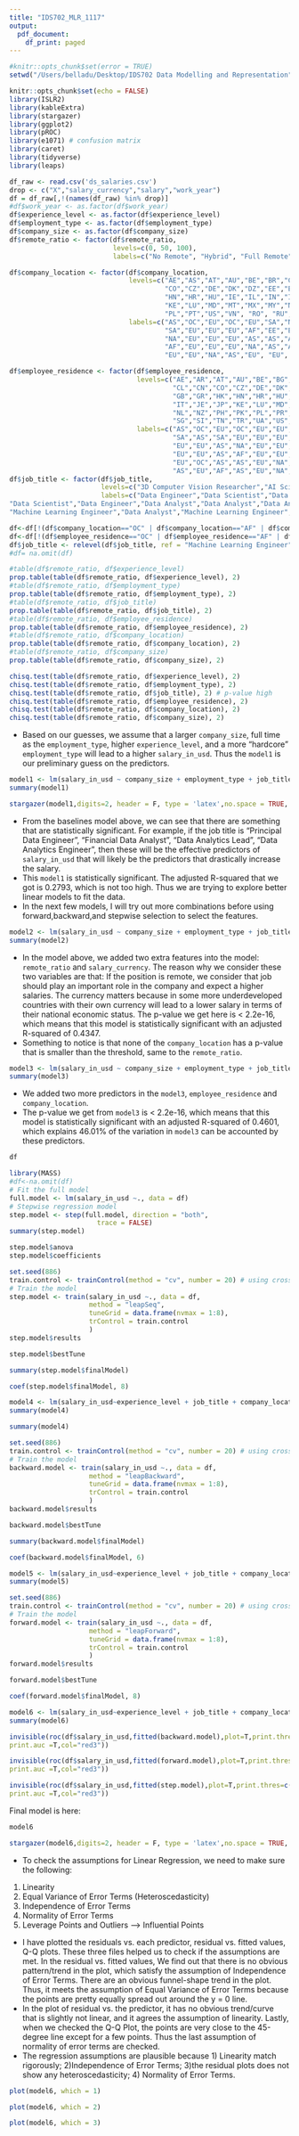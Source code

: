 ```yaml
---
title: "IDS702_MLR_1117"
output:
  pdf_document:
    df_print: paged
---
```

```r
#knitr::opts_chunk$set(error = TRUE)
setwd("/Users/belladu/Desktop/IDS702 Data Modelling and Representation")
```

```r
knitr::opts_chunk$set(echo = FALSE)
library(ISLR2)
library(kableExtra)
library(stargazer)
library(ggplot2)
library(pROC)
library(e1071) # confusion matrix
library(caret)
library(tidyverse)
library(leaps)
```


```r
df_raw <- read.csv('ds_salaries.csv')
drop <- c("X","salary_currency","salary","work_year")
df = df_raw[,!(names(df_raw) %in% drop)]
#df$work_year <- as.factor(df$work_year)
df$experience_level <- as.factor(df$experience_level)
df$employment_type <- as.factor(df$employment_type)
df$company_size <- as.factor(df$company_size)
df$remote_ratio <- factor(df$remote_ratio,
                          levels=c(0, 50, 100),
                          labels=c("No Remote", "Hybrid", "Full Remote"))

df$company_location <- factor(df$company_location,
                              levels=c("AE","AS","AT","AU","BE","BR","CA","CH","CL","CN",
                                       "CO","CZ","DE","DK","DZ","EE","ES","FR","GB","GR",
                                       "HN","HR","HU","IE","IL","IN","IQ","IR","IT","JP",
                                       "KE","LU","MD","MT","MX","MY","NG","NL","NZ","PK",
                                       "PL","PT","US","VN", "RO", "RU", "SG", "SI", "TR","UA"),
                              labels=c("AS","OC","EU","OC","EU","SA","NA","EU","SA","AS",
                                       "SA","EU","EU","EU","AF","EE","EU","EU","EU","EU",
                                       "NA","EU","EU","EU","AS","AS","AS","AS","EU","AS",
                                       "AF","EU","EU","EU","NA","AS","AF","EU","OC","AS",
                                       "EU","EU","NA","AS","EU", "EU", "AS", "EU","AS","NA"))

df$employee_residence <- factor(df$employee_residence,
                                levels=c("AE","AR","AT","AU","BE","BG","BO","BR","CA","CH",
                                         "CL","CN","CO","CZ","DE","DK","DZ","EE","ES","FR",
                                         "GB","GR","HK","HN","HR","HU","IE","IN","IQ","IR",
                                         "IT","JE","JP","KE","LU","MD","MT","MX","MY","NG",
                                         "NL","NZ","PH","PK","PL","PR","PT","RO","RS","RU",
                                         "SG","SI","TN","TR","UA","US","VN"),
                                labels=c("AS","OC","EU","OC","EU","EU","SA","SA","NA","EU",
                                         "SA","AS","SA","EU","EU","EU","AF","EU","EU","EU",
                                         "EU","EU","AS","NA","EU","EU","EU","AS","AS","AS",
                                         "EU","EU","AS","AF","EU","EU","EU","NA","AS","AF",
                                         "EU","OC","AS","AS","EU","NA","EU","EU","EU","EU",
                                         "AS","EU","AF","AS","EU","NA","AS"))
df$job_title <- factor(df$job_title,
                       levels=c("3D Computer Vision Researcher","AI Scientist","Analytics Engineer","Applied Data Scientist","Applied Machine Learning Scientist","BI Data Analyst","Big Data Architect","Big Data Engineer","Business Data Analyst","Cloud Data Engineer","Computer Vision Engineer","Computer Vision Software Engineer","Data Analyst","Data Analytics Engineer","Data Analytics Lead","Data Analytics Manager","Data Architect","Data Engineer","Data Engineering Manager","Data Science Consultant","Data Science Engineer","Data Science Manager","Data Scientist","Data Specialist","Director of Data Engineering","Director of Data Science","ETL Developer","Finance Data Analyst","Financial Data Analyst","Head of Data","Head of Data Science","Head of Machine Learning","Lead Data Analyst","Lead Data Engineer","Lead Data Scientist","Lead Machine Learning Engineer","Machine Learning Developer","Machine Learning Engineer","Machine Learning Infrastructure Engineer","Machine Learning Manager","Machine Learning Scientist","Marketing Data Analyst","ML Engineer","NLP Engineer","Principal Data Analyst","Principal Data Engineer","Principal Data Scientist","Product Data Analyst","Research Scientist","Staff Data Scientist"),
                       labels=c("Data Engineer","Data Scientist","Data Engineer","Data Scientist","Data Scientist","Data Analyst","Data Engineer","Data Engineer","Data Analyst","Data Engineer","Data Engineer","Data Engineer","Data Analyst","Data Analyst","Data Analyst","Data Analyst","Data Engineer","Data Engineer","Data Engineer","Data Scientist","Data Scientist","Data Scientist","Data Scientist","Data Scientist","Data Engineer",
"Data Scientist","Data Engineer","Data Analyst","Data Analyst","Data Analyst","Data Scientist","Machine Learning Engineer",'Data Analyst','Data Engineer','Data Scientist',"Machine Learning Engineer","Machine Learning Engineer","Machine Learning Engineer","Machine Learning Engineer","Machine Learning Engineer",
"Machine Learning Engineer","Data Analyst","Machine Learning Engineer","Machine Learning Engineer","Data Analyst","Data Engineer","Data Scientist","Data Analyst","Data Scientist","Data Scientist"))

df<-df[!(df$company_location=="OC" | df$company_location=="AF" | df$company_location=="SA"),]
df<-df[!(df$employee_residence=="OC" | df$employee_residence=="AF" | df$employee_residence=="SA"),]
df$job_title <- relevel(df$job_title, ref = "Machine Learning Engineer")
#df= na.omit(df)
```

```r
#table(df$remote_ratio, df$experience_level)
prop.table(table(df$remote_ratio, df$experience_level), 2)
#table(df$remote_ratio, df$employment_type)
prop.table(table(df$remote_ratio, df$employment_type), 2)
#table(df$remote_ratio, df$job_title)
prop.table(table(df$remote_ratio, df$job_title), 2)
#table(df$remote_ratio, df$employee_residence)
prop.table(table(df$remote_ratio, df$employee_residence), 2)
#table(df$remote_ratio, df$company_location)
prop.table(table(df$remote_ratio, df$company_location), 2)
#table(df$remote_ratio, df$company_size)
prop.table(table(df$remote_ratio, df$company_size), 2)
```

```r
chisq.test(table(df$remote_ratio, df$experience_level), 2)
chisq.test(table(df$remote_ratio, df$employment_type), 2)
chisq.test(table(df$remote_ratio, df$job_title), 2) # p-value high
chisq.test(table(df$remote_ratio, df$employee_residence), 2)
chisq.test(table(df$remote_ratio, df$company_location), 2)
chisq.test(table(df$remote_ratio, df$company_size), 2)
```

- Based on our guesses, we assume that a larger `company_size`, full time as the `employment_type`, higher `experience_level`, and a more "hardcore" `employment_type` will lead to a higher `salary_in_usd`. Thus the `model1` is our preliminary guess on the predictors.

```r
model1 <- lm(salary_in_usd ~ company_size + employment_type + job_title + experience_level, data = df)
summary(model1)
```

```r
stargazer(model1,digits=2, header = F, type = 'latex',no.space = TRUE, column.sep.width = "3pt", font.size = "small",ci=FALSE, table.placement = "H",report = c("vc*"))
```

- From the baselines model above, we can see that there are something that are statistically significant. For example, if the job title is "Principal Data Engineer", "Financial Data Analyst", "Data Analytics Lead", "Data Analytics Engineer", then these will be the effective predictors of `salary_in_usd` that will likely be the predictors that drastically increase the salary.
- This `model1` is statistically significant. The adjusted R-squared that we got is 0.2793, which is not too high. Thus we are trying to explore better linear models to fit the data.
- In the next few models, I will try out more combinations before using forward,backward,and stepwise selection to select the features.
```r
model2 <- lm(salary_in_usd ~ company_size + employment_type + job_title + experience_level + company_location + remote_ratio, data = df)
summary(model2)
```
- In the model above, we added two extra features into the model: `remote_ratio` and `salary_currency`. The reason why we consider these two variables are that: If the position is remote, we consider that job should play an important role in the company and expect a higher salaries. The currency matters because in some more underdeveloped countries with their own currency will lead to a lower salary in terms of their national economic status. The p-value we get here is < 2.2e-16, which means that this model is statistically significant with an adjusted R-squared of 0.4347.
- Something to notice is that none of the `company_location` has a p-value that is smaller than the threshold, same to the `remote_ratio`.

```r
model3 <- lm(salary_in_usd ~ company_size + employment_type + job_title + experience_level + remote_ratio + company_location + employee_residence, data = df)
summary(model3)
```
- We added two more predictors in the `model3`, `employee_residence` and `company_location`.
- The p-value we get from `model3` is < 2.2e-16, which means that this model is statistically significant with an adjusted R-squared of 0.4601, which explains 46.01% of the variation in `model3` can be accounted by these predictors.
```r
df
```


```r
library(MASS)
#df<-na.omit(df)
# Fit the full model 
full.model <- lm(salary_in_usd ~., data = df)
# Stepwise regression model
step.model <- step(full.model, direction = "both", 
                      trace = FALSE)
summary(step.model)
```

```r
step.model$anova
step.model$coefficients
```


```r
set.seed(886)
train.control <- trainControl(method = "cv", number = 20) # using cross-validation
# Train the model
step.model <- train(salary_in_usd ~., data = df,
                    method = "leapSeq", 
                    tuneGrid = data.frame(nvmax = 1:8),
                    trControl = train.control
                    )
step.model$results
```

```r
step.model$bestTune
```

```r
summary(step.model$finalModel)
```

```r
coef(step.model$finalModel, 8)
```


```r
model4 <- lm(salary_in_usd~experience_level + job_title + company_location + remote_ratio, data = df)
summary(model4)
```

```r
summary(model4)
```

```r
set.seed(886)
train.control <- trainControl(method = "cv", number = 20) # using cross-validation
# Train the model
backward.model <- train(salary_in_usd ~., data = df,
                    method = "leapBackward", 
                    tuneGrid = data.frame(nvmax = 1:8),
                    trControl = train.control
                    )
backward.model$results
```
```r
backward.model$bestTune
```

```r
summary(backward.model$finalModel)
```

```r
coef(backward.model$finalModel, 6)
```
```r
model5 <- lm(salary_in_usd~experience_level + job_title + company_location + remote_ratio, data = df)
summary(model5)
```

```r
set.seed(886)
train.control <- trainControl(method = "cv", number = 20) # using cross-validation
# Train the model
forward.model <- train(salary_in_usd ~., data = df,
                    method = "leapForward", 
                    tuneGrid = data.frame(nvmax = 1:8),
                    trControl = train.control
                    )
forward.model$results
```

```r
forward.model$bestTune
```
```r
coef(forward.model$finalModel, 8)
```

```r
model6 <- lm(salary_in_usd~experience_level + job_title + company_location + remote_ratio, data = df)
summary(model6)
```

```r
invisible(roc(df$salary_in_usd,fitted(backward.model),plot=T,print.thres=c(0.5),legacy.axes=T,
print.auc =T,col="red3"))
```

```r
invisible(roc(df$salary_in_usd,fitted(forward.model),plot=T,print.thres=c(0.5),legacy.axes=T,
print.auc =T,col="red3"))
```
```r
invisible(roc(df$salary_in_usd,fitted(step.model),plot=T,print.thres=c(0.5),legacy.axes=T,
print.auc =T,col="red3"))
```

Final model is here:
```r
model6
```

```r
stargazer(model6,digits=2, header = F, type = 'latex',no.space = TRUE, column.sep.width = "3pt", font.size = "small",ci=FALSE, table.placement = "H",report = c("vc*"))
```
- To check the assumptions for Linear Regression, we need to make sure the following:
1. Linearity
2. Equal Variance of Error Terms  (Heteroscedasticity)
3. Independence of Error Terms
4. Normality of Error Terms
5. Leverage Points and Outliers --> Influential Points
- I have plotted the residuals vs. each predictor, residual vs. fitted values, Q-Q plots. These three files helped us to check if the assumptions are met. In the residual vs. fitted values, We find out that there is no obvious pattern/trend in the plot, which satisfy the assumption of Independence of Error Terms. There are an obvious funnel-shape trend in the plot. Thus, it meets the assumption of Equal Variance of Error Terms because the points are pretty equally spread out around the y = 0 line.
- In the plot of residual vs. the predictor, it has no obvious trend/curve that is slightly not linear, and it agrees the assumption of linearity. Lastly, when we checked the Q-Q Plot, the points are very close to the 45-degree line except for a few points. Thus the last assumption of normality of error terms are checked.
- The regression assumptions are  plausible because 1) Linearity match rigorously; 2)Independence of Error Terms; 3)the residual plots does not show any heteroscedasticity; 4) Normality of Error Terms.
```r
plot(model6, which = 1)
```

```r
plot(model6, which = 2)
```
```r
plot(model6, which = 3)
```

